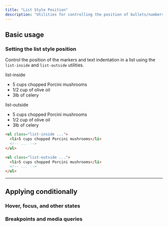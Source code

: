 ```yaml
---
title: "List Style Position"
description: "Utilities for controlling the position of bullets/numbers in lists."
---
```




## Basic usage

### Setting the list style position

Control the position of the markers and text indentation in a list using the `list-inside` and `list-outside` utilities.

<Example>
  <div class="flex flex-col sm:flex-row gap-8">
    <div class="relative">
      <div class="absolute left-8 -top-8 -bottom-8 w-px bg-pink-400/40 dark:bg-rose-400/20"></div>
      <p class="font-medium text-sm text-gray-500 font-mono mb-3 ml-8 dark:text-gray-400">list-inside</p>
      <ul class="list-disc list-inside text-normal text-gray-700 bg-white rounded-xl shadow-lg ring-1 ring-gray-900/5 p-4 pl-8 dark:bg-gray-800 dark:ring-0 dark:highlight-white/5 dark:text-gray-400">
        <li>5 cups chopped Porcini mushrooms</li>
        <li>1/2 cup of olive oil</li>
        <li>3lb of celery</li>
      </ul>
    </div>
    <div class="relative">
      <div class="absolute left-8 -top-0 sm:-top-8 -bottom-8 w-px bg-pink-400/40 dark:bg-rose-400/20"></div>
      <p class="font-medium text-sm text-gray-500 font-mono mb-3 ml-8 dark:text-gray-400">list-outside</p>
      <ul class="list-disc list-outside text-normal text-gray-700 bg-white rounded-xl shadow-lg ring-1 ring-gray-900/5 p-4 pl-8 dark:bg-gray-800 dark:ring-0 dark:highlight-white/5 dark:text-gray-400">
        <li>5 cups chopped Porcini mushrooms</li>
        <li>1/2 cup of olive oil</li>
        <li>3lb of celery</li>
      </ul>
    </div>
  </div>
</Example>

```html
<ul class="list-inside ...">
  <li>5 cups chopped Porcini mushrooms</li>
  <!-- ... -->
</ul>

<ul class="list-outside ...">
  <li>5 cups chopped Porcini mushrooms</li>
  <!-- ... -->
</ul>
```

---

## <Heading ignore>Applying conditionally</Heading>

### <Heading ignore>Hover, focus, and other states</Heading>

<HoverFocusAndOtherStates defaultClass="list-outside" featuredClass="list-inside" element="ul" />

### <Heading ignore>Breakpoints and media queries</Heading>

<BreakpointsAndMediaQueries defaultClass="list-outside" featuredClass="list-inside" element="ul" />
